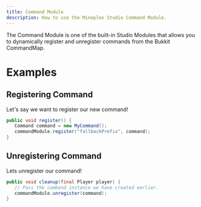 ```yaml
---
title: Command Module
description: How to use the Mineplex Studio Command Module.
---
```


<JavadocLink classpath="com.mineplex.studio.sdk.modules.command.CommandModule"/>

The Command Module is one of the built-in Studio Modules that allows you to dynamically register and
unregister commands from the Bukkit CommandMap.

# Examples

## Registering Command
 Let's say we want to register our new command!
 ```java
 public void register() {
    Command command = new MyCommand();
    commandModule.register("fallbackPrefix", command);
 }
 ```

## Unregistering Command
 Lets unregister our command!
 ```java
 public void cleanup(final Player player) {
    // Pass the command instance we have created earlier.
    commandModule.unregister(command);
 }
 ```